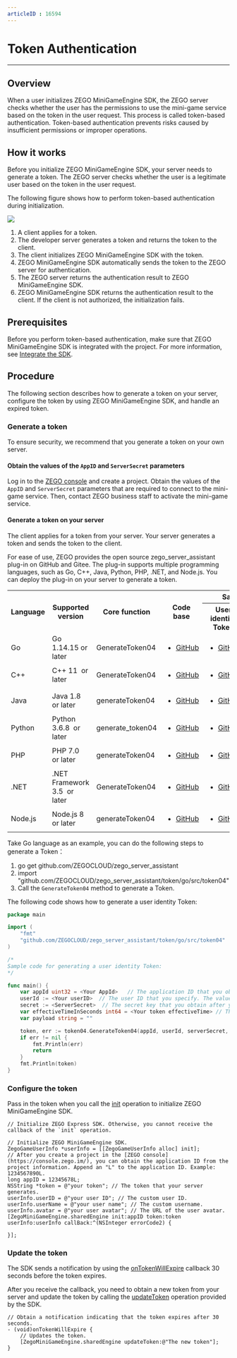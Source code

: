 ```yaml
---
articleID : 16594
---
```


# Token Authentication

- - -

## Overview

When a user initializes ZEGO MiniGameEngine SDK, the ZEGO server checks whether the user has the permissions to use the mini-game service based on the token in the user request. This process is called token-based authentication. Token-based authentication prevents risks caused by insufficient permissions or improper operations.

## How it works

Before you initialize ZEGO MiniGameEngine SDK, your server needs to generate a token. The ZEGO server checks whether the user is a legitimate user based on the token in the user request.

The following figure shows how to perform token-based authentication during initialization.

<Frame width="512" height="auto" caption="">
  <img src="https://storage.zego.im/sdk-doc/Pics/zegocloud/mini_game/TokenAuthentication1.png" />
</Frame>

1. A client applies for a token.
2. The developer server generates a token and returns the token to the client.
3. The client initializes ZEGO MiniGameEngine SDK with the token.
4. ZEGO MiniGameEngine SDK automatically sends the token to the ZEGO server for authentication.
5. The ZEGO server returns the authentication result to ZEGO MiniGameEngine SDK.
6. ZEGO MiniGameEngine SDK returns the authentication result to the client. If the client is not authorized, the initialization fails.

## Prerequisites

Before you perform token-based authentication, make sure that ZEGO MiniGameEngine SDK is integrated with the project. For more information, see [Integrate the SDK](./Integrate%20SDK.mdx).

## Procedure

The following section describes how to generate a token on your server, configure the token by using ZEGO MiniGameEngine SDK, and handle an expired token.

###  Generate a token

<Warning title="Warning">

To ensure security, we recommend that you generate a token on your own server.

</Warning>

#### Obtain the values of the `AppID` and `ServerSecret` parameters

Log in to the [ZEGO console](https://console.zegocloud.com) and create a project. Obtain the values of the `AppID` and `ServerSecret` parameters that are required to connect to the mini-game service. Then, contact ZEGO business staff to activate the mini-game service.

#### Generate a token on your server

<Note title="Note">

The client applies for a token from your server. Your server generates a token and sends the token to the client.

</Note>

For ease of use, ZEGO provides the open source zego_server_assistant plug-in on GitHub and Gitee. The plug-in supports multiple programming languages, such as Go, C++, Java, Python, PHP, .NET, and Node.js. You can deploy the plug-in on your server to generate a token.

<table>
  <tbody><tr>
    <th rowspan="2">Language</th>
    <th rowspan="2">Supported version</th>
    <th rowspan="2">Core function</th>
    <th rowspan="2">Code base</th>
    <th colspan="2">Sample code</th>
  </tr>
  <tr>
    <th>User identity Token</th>
    <th>User privilege Token</th>
  </tr>
  <tr>
    <td>Go</td>
    <td>Go 1.14.15 or later</td>
    <td>GenerateToken04</td>
    <td><ul><li><a target="_blank" href="https://github.com/ZEGOCLOUD/zego_server_assistant/blob/master/token/go/src/token04">GitHub</a></li></ul></td>
    <td><ul><li><a target="_blank" href="https://github.com/ZEGOCLOUD/zego_server_assistant/blob/master/token/go/sample/sample-base.go">GitHub</a></li></ul></td>
    <td><ul><li><a target="_blank" href="https://github.com/ZEGOCLOUD/zego_server_assistant/blob/master/token/go/sample/sample-for-rtcroom.go">GitHub</a></li></ul></td>
  </tr>
  <tr>
    <td>C++</td>
    <td>C++ 11&nbsp; or later</td>
    <td>GenerateToken04</td>
    <td><ul><li><a target="_blank" href="https://github.com/ZEGOCLOUD/zego_server_assistant/blob/master/token/c%2B%2B">GitHub</a></li></ul></td>
    <td colspan="2"><ul><li><a target="_blank" href="https://github.com/ZEGOCLOUD/zego_server_assistant/blob/master/token/c%2B%2B/sample/demo/main.cc">GitHub</a></li></ul></td>
  </tr>
  <tr>
    <td>Java</td>
    <td>Java 1.8&nbsp; or later</td>
    <td>generateToken04</td>
    <td><ul><li><a target="_blank" href="https://github.com/ZEGOCLOUD/zego_server_assistant/blob/master/token/java/token04">GitHub</a></li></ul></td>
    <td><ul><li><a target="_blank" href="https://github.com/ZEGOCLOUD/zego_server_assistant/blob/master/token/java/token04/src/im/zego/serverassistant/sample/Token04SampleBase.java">GitHub</a></li></ul></td>
    <td><ul><li><a target="_blank" href="https://github.com/ZEGOCLOUD/zego_server_assistant/blob/master/token/java/token04/src/im/zego/serverassistant/sample/Token04SampleForRtcRoom.java">GitHub</a></li></ul></td>
  </tr>
  <tr>
    <td>Python</td>
    <td>Python 3.6.8&nbsp; or later</td>
    <td>generate_token04</td>
    <td><ul><li><a target="_blank" href="https://github.com/ZEGOCLOUD/zego_server_assistant/blob/master/token/python/token04">GitHub</a></li></ul></td>
    <td><ul><li><a target="_blank" href="https://github.com/ZEGOCLOUD/zego_server_assistant/blob/master/token/python/token04/test/base_sample.py">GitHub</a></li></ul></td>
    <td><ul><li><a target="_blank" href="https://github.com/ZEGOCLOUD/zego_server_assistant/blob/master/token/python/token04/test/rtcroom_sample.py">GitHub</a></li></ul></td>
  </tr>
  <tr>
    <td>PHP</td>
    <td>PHP 7.0&nbsp; or later</td>
    <td>generateToken04</td>
    <td><ul><li><a target="_blank" href="https://github.com/ZEGOCLOUD/zego_server_assistant/blob/master/token/php/token04">GitHub</a></li></ul></td>
    <td><ul><li><a target="_blank" href="https://github.com/ZEGOCLOUD/zego_server_assistant/blob/master/token/php/token04/test/test.php">GitHub</a></li></ul></td>
    <td><ul><li><a target="_blank" href="https://github.com/ZEGOCLOUD/zego_server_assistant/blob/master/token/php/token04/test/testForRtcRoom.php">GitHub</a></li></ul></td>
  </tr>
  <tr>
    <td>.NET</td>
    <td>.NET Framework 3.5&nbsp; or later</td>
    <td>GenerateToken04</td>
    <td><ul><li><a target="_blank" href="https://github.com/ZEGOCLOUD/zego_server_assistant/blob/master/token/.net">GitHub</a></li></ul></td>
    <td colspan="2"><ul><li><a target="_blank" href="https://github.com/ZEGOCLOUD/zego_server_assistant/blob/master/token/.net/demo/WindowsFormsApp1/Form1.cs">GitHub</a></li></ul></td>
  </tr>
  <tr>
    <td>Node.js</td>
    <td>Node.js 8&nbsp; or later</td>
    <td>generateToken04</td>
    <td><ul><li><a target="_blank" href="https://github.com/ZEGOCLOUD/zego_server_assistant/blob/master/token/nodejs">GitHub</a></li></ul></td>
    <td><ul><li><a target="_blank" href="https://github.com/ZEGOCLOUD/zego_server_assistant/blob/master/token/nodejs/sample/sample-base.js">GitHub</a></li></ul></td>
    <td><ul><li><a target="_blank" href="https://github.com/ZEGOCLOUD/zego_server_assistant/blob/master/token/nodejs/sample/sample-rtc-room.js">GitHub</a></li></ul></td>
  </tr>
</tbody></table>


Take Go language as an example, you can do the following steps to generate a Token：

1. go get github.com/ZEGOCLOUD/zego_server_assistant
2. import "github.com/ZEGOCLOUD/zego_server_assistant/token/go/src/token04"
3. Call the `GenerateToken04` method to generate a Token.

The following code shows how to generate a user identity Token:


```go
package main

import (
    "fmt"
    "github.com/ZEGOCLOUD/zego_server_assistant/token/go/src/token04"
)

/*
Sample code for generating a user identity Token: 
*/

func main() {
    var appId uint32 = <Your AppId>   // The application ID that you obtain after you create a project in the ZEGO console. The value is of the UINT32 type.
    userId := <Your userID>  // The user ID that you specify. The value is of the STRING type.
    secret := <ServerSecret>  // The secret key that you obtain after you create a project in the ZEGO console. The value is a string of 32 bytes.
    var effectiveTimeInSeconds int64 = <Your token effectiveTime> // The validity period of the token. The value is of the INT64 type. Unit: seconds.
    var payload string = ""

    token, err := token04.GenerateToken04(appId, userId, serverSecret, effectiveTimeInSeconds, payload)
    if err != nil {
        fmt.Println(err)
        return
    }
    fmt.Println(token)
}
```

### Configure the token

Pass in the token when you call the [init](@init) operation to initialize ZEGO MiniGameEngine SDK.

```objc
// Initialize ZEGO Express SDK. Otherwise, you cannot receive the callback of the `init` operation.

// Initialize ZEGO MiniGameEngine SDK.
ZegoGameUserInfo *userInfo = [[ZegoGameUserInfo alloc] init];
// After you create a project in the [ZEGO console] (https://console.zego.im/), you can obtain the application ID from the project information. Append an "L" to the application ID. Example: 1234567890L.
long appID = 12345678L; 
NSString *token = @"your token"; // The token that your server generates.
userInfo.userID = @"your user ID"; // The custom user ID.
userInfo.userName = @"your user name"; // The custom username.
userInfo.avatar = @"your user avatar"; // The URL of the user avatar.
[ZegoMiniGameEngine.sharedEngine init:appID token:token userInfo:userInfo callBack:^(NSInteger errorCode2) {

}];
```

### Update the token

The SDK sends a notification by using the [onTokenWillExpire](@onTokenWillExpire) callback 30 seconds before the token expires.

After you receive the callback, you need to obtain a new token from your server and update the token by calling the [updateToken](@updateToken) operation provided by the SDK.

```objc
// Obtain a notification indicating that the token expires after 30 seconds.
- (void)onTokenWillExpire {
    // Updates the token.
    [ZegoMiniGameEngine.sharedEngine updateToken:@"The new token"];
}
```
